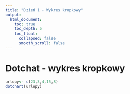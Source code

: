 ```yaml
---
title: "Dzień 1 - Wykres kropkowy"
output:
  html_document:
    toc: true
    toc_depth: 5
    toc_float:
      collapsed: false
      smooth_scroll: false
---
```

<style type="text/css">
.title {
  display: none;
}

.table {
    width:70%;
}

#getting-started img {
  margin-right: 10px;
}

</style>



# Dotchat - wykres kropkowy

```r
urlopy<- c(23,3,4,15,8)
dotchart(urlopy)
```